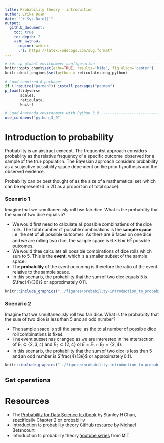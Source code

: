 ```yaml
---
title: Probability theory - introduction 
author: Erika Duan  
date: "`r Sys.Date()`"  
output: 
  github_document:
    toc: true
    toc_depth: 2
    math_method:
      engine: webtex
      url: https://latex.codecogs.com/svg.format?
---  
```


```r
# Set up global environment configuration --------------------------------------
knitr::opts_chunk$set(echo=TRUE, results='hide', fig.align='center')   
knitr::knit_engines$set(python = reticulate::eng_python)   
```

```r
# Load required R packages -----------------------------------------------------
if (!require("pacman")) install.packages("pacman") 
p_load(tidyverse,
       scales,
       reticulate,
       knitr) 

# Load Anaconda environment with Python 3.9 ------------------------------------
use_condaenv("python_3_9")
```

# Introduction to probability  

Probability is an abstract concept. The frequentist approach considers probability as the relative frequency of a specific outcome, observed for a sample of the true population. The Bayesian approach considers probability as a subjective possibility space dependent on the prior hypothesis and the observed evidence.  

Probability can be best thought of as the size of a mathematical set (which can be represented in 2D as a proportion of total space).  

### Scenario 1  

Imagine that we simultaneously roll two fair dice. What is the probability that the sum of two dice equals 5?   

+ We would first need to calculate all possible combinations of the dice rolls. The total number of possible combinations is the **sample space** i.e. the set of all possible outcomes. As there are 6 faces on one dice and we are rolling two dice, the sample space is $6\times6$ or $6^2$ possible outcomes.    
+ We would then calculate all possible combinations of dice rolls which sum to 5. This is the **event**, which is a smaller subset of the sample space.  
+ The **probability** of the event occurring is therefore the ratio of the event relative to the sample space.  
+ In this scenario, the probability that the sum of two dice equals 5 is $\frac{4}{36}$ or approximately 0.11.  

```r
knitr::include_graphics("../figures/probability-introduction_to_probability-scenario_1.svg")
```

### Scenario 2  

Imagine that we simultaneously roll two fair dice. What is the probability that the sum of two dice is less than 5 and an odd number?

+ The sample space is still the same, as the total number of possible dice roll combinations is fixed.  
+ The event subset has changed as we are interested in the intersection of $E_1 \subset \{2, 3, 4\}$ and $E_2 \subset \{2, 4\}$ or $E= E_1 \cap E_2 = \{2, 4\}$.  
+ In this scenario, the probability that the sum of two dice is less than 5 and an odd number is $\frac{4}{36}$ or approximately 0.11.  

```r
knitr::include_graphics("../figures/probability-introduction_to_probability-scenario_2.svg")
```

## Set operations  






# Resources  
+ The [Probability for Data Science textbook](https://probability4datascience.com/) by Stanley H Chan, specifically [Chapter 2](https://drive.google.com/file/d/1v9jLsbwG5Tl5d7XfLCfmhHuOkZZUOVNa/view) on probability     
+ Introduction to probability theory [GitHub resource](https://betanalpha.github.io/assets/case_studies/probability_theory.html) by Michael Betancourt   
+ Introduction to probability theory [Youtube series](https://www.youtube.com/playlist?list=PLUl4u3cNGP60hI9ATjSFgLZpbNJ7myAg6) from MIT   
  
